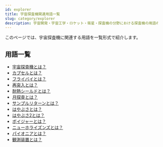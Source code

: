 ```yaml
---
id: explorer
title: 宇宙探査機関連用語一覧
slug: category/explorer
description: 宇宙開発・宇宙工学・ロケット・衛星・探査機の分野における探査機の用語の一覧です．意味・定義・概要・説明ページへと移ることができます．
---
```



<Head>
  <script type="application/ld+json">
    {`{
      "@context": "https://schema.org",
      "@type": "DefinedTerm",
      "name": "宇宙探査機関連用語一覧",
      "inDefinedTermSet": "https://www.space-portal.org",
      "termCode": "category/explorer",
      "description": "宇宙開発・宇宙工学・ロケット・衛星・探査機の分野における探査機の用語の一覧です．意味・定義・概要・説明ページへと移ることができます．",
      "url": "https://www.space-portal.org/docs/category/explorer"
    }`}
  </script>
</Head>

このページでは、宇宙探査機に関連する用語を一覧形式で紹介します。

## 用語一覧

- [宇宙探査機とは？](/explorer/space-probe)
- [カプセルとは？](/explorer/technology/capsule)
- [フライバイとは？](/explorer/technology/flyby)
- [再突入とは？](/explorer/technology/reentry)
- [耐熱シールドとは？](/explorer/technology/heat-shield)
- [月探査とは？](/explorer/type/moon-probe)
- [サンプルリターンとは？](/explorer/technology/sample-return)
- [はやぶさとは？](/explorer/mission/hayabusa)
- [はやぶさ2とは？](/explorer/mission/hayabusa2)
- [ボイジャーとは？](/explorer/mission/voyager)
- [ニューホライズンズとは？](/explorer/mission/new-horizons)
- [パイオニアとは？](/explorer/mission/pioneer)
- [観測装置とは？](/explorer/technology/observation-instrument)
